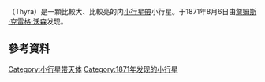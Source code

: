 {{Infobox Planet | discovery=yes | physical_characteristics = yes | bgcolour=#FFFFC0 |
 name=115 Thyra
 | discoverer=[[詹姆斯·克雷格·沃森|詹姆斯·克雷格·沃森]]
 | discovered=1871年8月6日
 | alt_names= 
 | mp_category=[[小行星帶|小行星帶]]
 | epoch=2006年12月31日 ([[Julian_day|JD]] 2454100.5)
 | semimajor=356.054 [[Giga|G]][[metre|m]] (2.380 [[Astronomical_unit|AU]])
 | perihelion=287.821 Gm (1.924 AU)
 | aphelion=424.287 Gm (2.836 AU)
 | eccentricity=0.192
 | period=1341.169 [[day|d]] (3.67 [[Julian_year_(astronomy)|a]])
 | inclination=11.600[[degree_(angle)|°]]
 | asc_node=308.982°
 | arg_peri=96.825°
 | mean_anomaly=248.748°
 | avg_speed=19.13 km/[[second|s]]
 | dimensions=79.8 km
 | mass=5.3{{e|17}} [[kilogram|kg]]
 | density=? g/[[cubic_centimetre|cm³]]
 | surface_grav=0.0223 m/s²
 | escape_velocity=0.0422 km/s
 | rotation=? d
 | spectral_type=[[S-type_asteroid|S]]<ref>*[http://ssd.jpl.nasa.gov/sbdb.cgi?sstr=115 JPL Small-Body Database Browser<!-- Bot generated title -->]</ref>
 | abs_magnitude=7.51
 | albedo=?
 | single_temperature=~180 [[kelvin|K]]}}
'''{{BASEPAGENAME}}'''（Thyra）是一顆比較大、比較亮的内[[小行星帶|小行星帶]]小行星。于1871年8月6日由[[詹姆斯·克雷格·沃森|詹姆斯·克雷格·沃森]]发现。

== 參考資料 ==

<references/>

{{Minor Planet Number|(114)[[見神星|見神星]]|(116)[[細女星|細女星]]}}
{{小天體}}
{{asteroid-stub}}

[[Category:小行星带天体|Category:小行星带天体]]
[[Category:1871年发现的小行星|Category:1871年发现的小行星]]